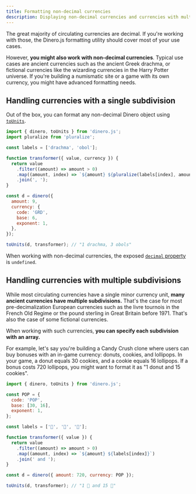 ```yaml
---
title: Formatting non-decimal currencies
description: Displaying non-decimal currencies and currencies with multiple subdivisions.
---
```


The great majority of circulating currencies are decimal. If you're working with those, the Dinero.js formatting utility should cover most of your use cases.

However, **you might also work with non-decimal currencies**. Typical use cases are ancient currencies such as the ancient Greek drachma, or fictional currencies like the wizarding currencies in the Harry Potter universe. If you're building a numismatic site or a game with its own currency, you might have advanced formatting needs.

## Handling currencies with a single subdivision

Out of the box, you can format any non-decimal Dinero object using [`toUnits`](/docs/api/formatting/to-units).

```js
import { dinero, toUnits } from 'dinero.js';
import pluralize from 'pluralize';

const labels = ['drachma', 'obol'];

function transformer({ value, currency }) {
  return value
    .filter((amount) => amount > 0)
    .map((amount, index) => `${amount} ${pluralize(labels[index], amount)}`)
    .join(', ');
}

const d = dinero({
  amount: 9,
  currency: {
    code: 'GRD',
    base: 6,
    exponent: 1,
  },
});

toUnits(d, transformer); // "1 drachma, 3 obols"
```

<Alert type="info">

When working with non-decimal currencies, the exposed [`decimal` property](/docs/api/formatting/to-format#parameters) is `undefined`.

</Alert>

## Handling currencies with multiple subdivisions

While most circulating currencies have a single minor currency unit, **many ancient currencies have multiple subdivisions.** That's the case for most pre-decimalization European currencies such as the livre tournois in the French Old Regime or the pound sterling in Great Britain before 1971. That's also the case of some fictional currencies.

When working with such currencies, **you can specify each subdivision with an array.**

For example, let's say you're building a Candy Crush clone where users can buy bonuses with an in-game currency: donuts, cookies, and lollipops. In your game, a donut equals 30 cookies, and a cookie equals 16 lollipops. If a bonus costs 720 lollipops, you might want to format it as "1 donut and 15 cookies".

```js
import { dinero, toUnits } from 'dinero.js';

const POP = {
  code: 'POP',
  base: [30, 16],
  exponent: 1,
};

const labels = ['🍩', '🍪', '🍭'];

function transformer({ value }) {
  return value
    .filter((amount) => amount > 0)
    .map((amount, index) => `${amount} ${labels[index]}`)
    .join(' and ');
}

const d = dinero({ amount: 720, currency: POP });

toUnits(d, transformer); // "1 🍩 and 15 🍪"
```
